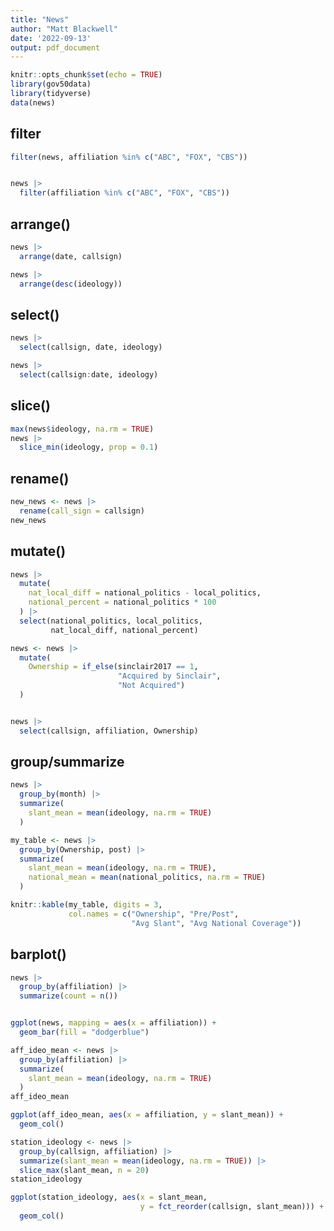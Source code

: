 ```yaml
---
title: "News"
author: "Matt Blackwell"
date: '2022-09-13'
output: pdf_document
---
```


```r
knitr::opts_chunk$set(echo = TRUE)
library(gov50data)
library(tidyverse)
data(news)
```

## filter

```r
filter(news, affiliation %in% c("ABC", "FOX", "CBS"))


news |> 
  filter(affiliation %in% c("ABC", "FOX", "CBS"))
```


## arrange()

```r
news |> 
  arrange(date, callsign)
```

```r
news |> 
  arrange(desc(ideology))
```

## select()


```r
news |> 
  select(callsign, date, ideology)
```

```r
news |> 
  select(callsign:date, ideology)
```


## slice()


```r
max(news$ideology, na.rm = TRUE)
news |>
  slice_min(ideology, prop = 0.1)
```



## rename()

```r
new_news <- news |>
  rename(call_sign = callsign)
new_news
```



## mutate()


```r
news |>
  mutate(
    nat_local_diff = national_politics - local_politics,
    national_percent = national_politics * 100
  ) |>
  select(national_politics, local_politics, 
         nat_local_diff, national_percent)
```


```r
news <- news |>
  mutate(
    Ownership = if_else(sinclair2017 == 1, 
                        "Acquired by Sinclair",
                        "Not Acquired")
  )


news |>
  select(callsign, affiliation, Ownership)
```


## group/summarize

```r
news |>
  group_by(month) |> 
  summarize(
    slant_mean = mean(ideology, na.rm = TRUE)
  )
```

```r
my_table <- news |> 
  group_by(Ownership, post) |> 
  summarize(
    slant_mean = mean(ideology, na.rm = TRUE),
    national_mean = mean(national_politics, na.rm = TRUE)
  ) 

knitr::kable(my_table, digits = 3, 
             col.names = c("Ownership", "Pre/Post", 
                           "Avg Slant", "Avg National Coverage"))
```

## barplot()


```r
news |>
  group_by(affiliation) |> 
  summarize(count = n())


ggplot(news, mapping = aes(x = affiliation)) +
  geom_bar(fill = "dodgerblue")
```


```r
aff_ideo_mean <- news |> 
  group_by(affiliation) |> 
  summarize(
    slant_mean = mean(ideology, na.rm = TRUE)
  )
aff_ideo_mean

ggplot(aff_ideo_mean, aes(x = affiliation, y = slant_mean)) + 
  geom_col()
```

```r
station_ideology <- news |> 
  group_by(callsign, affiliation) |>
  summarize(slant_mean = mean(ideology, na.rm = TRUE)) |>
  slice_max(slant_mean, n = 20)
station_ideology

ggplot(station_ideology, aes(x = slant_mean, 
                             y = fct_reorder(callsign, slant_mean))) + 
  geom_col()
```

